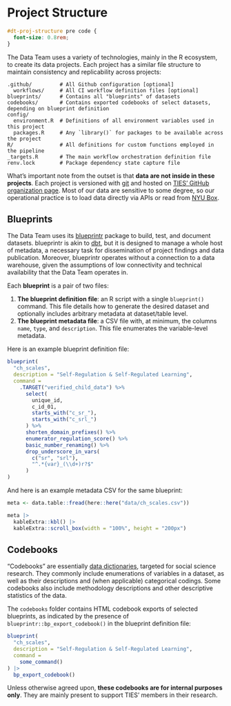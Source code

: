 # Project Structure {#dt-proj-structure}

```css
#dt-proj-structure pre code {
  font-size: 0.8rem;
}
```

The Data Team uses a variety of technologies, mainly in the R ecosystem, to create its data projects. Each project has a similar file structure to maintain consistency and replicability across projects:

```
.github/         # All Github configuration [optional]
  workflows/     # All CI workflow definition files [optional]
blueprints/      # Contains all "blueprints" of datasets
codebooks/       # Contains exported codebooks of select datasets, depending on blueprint definition
config/
  environment.R  # Definitions of all environment variables used in this project
  packages.R     # Any `library()` for packages to be available across the project
R/               # All definitions for custom functions employed in the pipeline
_targets.R       # The main workflow orchestration definition file
renv.lock        # Package dependency state capture file
```

What's important note from the outset is that **data are not inside in these projects**. Each project is versioned with [git](https://git-scm.org) and hosted on [TIES' GitHub organization page](https://github.com/nyuglobalties). Most of our data are sensitive to some degree, so our operational practice is to load data directly via APIs or read from [NYU Box](https://nyu.app.box.com).

## Blueprints

The Data Team uses its [blueprintr](https://nyuglobalties.github.io/blueprintr) package to build, test, and document datasets. blueprintr is akin to [dbt](https://getdbt.com), but it is designed to manage a whole host of metadata, a necessary task for dissemination of project findings and data publication. Moreover, blueprintr operates without a connection to a data warehouse, given the assumptions of low connectivity and technical availability that the Data Team operates in.

Each **blueprint** is a pair of two files:

1. **The blueprint definition file**: an R script with a single `blueprint()` command. This file details how to generate the desired dataset and optionally includes arbitrary metadata at dataset/table level.
1. **The blueprint metadata file**: a CSV file with, at minimum, the columns `name`, `type`, and `description`. This file enumerates the variable-level metadata.

Here is an example blueprint definition file:

```r
blueprint(
  "ch_scales",
  description = "Self-Regulation & Self-Regulated Learning",
  command =
    .TARGET("verified_child_data") %>%
      select(
        unique_id,
        c_id_01,
        starts_with("c_sr_"),
        starts_with("c_srl_")
      ) %>%
      shorten_domain_prefixes() %>%
      enumerator_regulation_score() %>%
      basic_number_renaming() %>%
      drop_underscore_in_vars(
        c("sr", "srl"),
        "^.*{var}_(\\d+)r?$"
      )
)
```

And here is an example metadata CSV for the same blueprint:

```r
meta <- data.table::fread(here::here("data/ch_scales.csv"))

meta |>
  kableExtra::kbl() |>
  kableExtra::scroll_box(width = "100%", height = "200px")
```

## Codebooks

"Codebooks" are essentially [data dictionaries](https://en.wikipedia.org/wiki/Data_dictionary), targeted for social science research. They commonly include enumerations of variables in a dataset, as well as their descriptions and (when applicable) categorical codings. Some codebooks also include methodology descriptions and other descriptive statistics of the data.

The `codebooks` folder contains HTML codebook exports of selected blueprints, as indicated by the presence of `blueprintr::bp_export_codebook()` in the blueprint definition file:

```r
blueprint(
  "ch_scales",
  description = "Self-Regulation & Self-Regulated Learning",
  command =
    some_command()
) |>
  bp_export_codebook()
```

Unless otherwise agreed upon, **these codebooks are for internal purposes only**. They are mainly present to support TIES' members in their research.